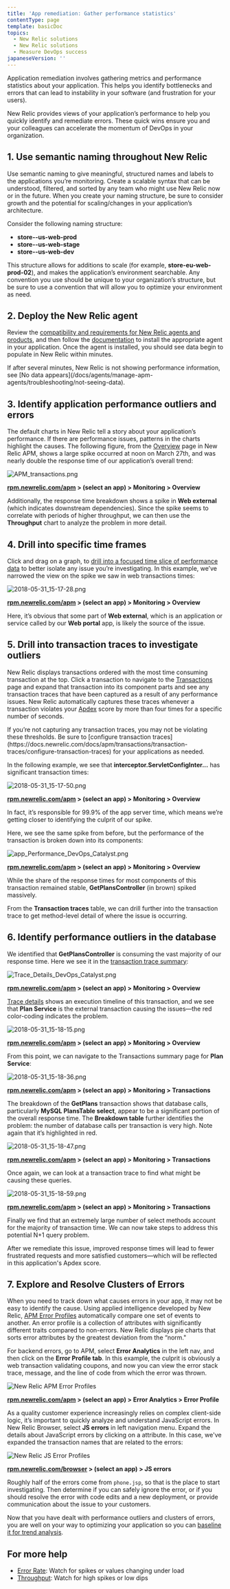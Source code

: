 ```yaml
---
title: 'App remediation: Gather performance statistics'
contentType: page
template: basicDoc
topics:
  - New Relic solutions
  - New Relic solutions
  - Measure DevOps success
japaneseVersion: ''
---
```


Application remediation involves gathering metrics and performance statistics about your application. This helps you identify bottlenecks and errors that can lead to instability in your software (and frustration for your users).

New Relic provides views of your application’s performance to help you quickly identify and remediate errors. These quick wins ensure you and your colleagues can accelerate the momentum of DevOps in your organization.

## 1. Use semantic naming throughout New Relic

Use semantic naming to give meaningful, structured names and labels to the applications you’re monitoring. Create a scalable syntax that can be understood, filtered, and sorted by any team who might use New Relic now or in the future. When you create your naming structure, be sure to consider growth and the potential for scaling/changes in your application’s architecture.

Consider the following naming structure:

* **store--us-web-prod**
* **store--us-web-stage**
* **store--us-web-dev**

This structure allows for additions to scale (for example, **store-eu-web-prod-02**), and makes the application’s environment searchable. Any convention you use should be unique to your organization’s structure, but be sure to use a convention that will allow you to optimize your environment as need.

## 2. Deploy the New Relic agent

Review the [compatibility and requirements for New Relic agents and products](https://docs.newrelic.com/docs/agents/manage-apm-agents/installation/compatibility-requirements-new-relic-agents), and then follow the [documentation](https://docs.newrelic.com/docs/agents/manage-apm-agents/installation/install-agent) to install the appropriate agent in your application. Once the agent is installed, you should see data begin to populate in New Relic within minutes.

<Callout variant="tip">
  If after several minutes, New Relic is not showing performance information, see [No data appears](/docs/agents/manage-apm-agents/troubleshooting/not-seeing-data).
</Callout>

## 3. Identify application performance outliers and errors

The default charts in New Relic tell a story about your application’s performance. If there are performance issues, patterns in the charts highlight the causes. The following figure, from the [Overview](https://docs.newrelic.com/docs/apm/applications-menu/monitoring/apm-overview-page) page in New Relic APM, shows a large spike occurred at noon on March 27th, and was nearly double the response time of our application’s overall trend:

![APM_transactions.png](./images/APM_transactions.png "APM_transactions.png")

**[rpm.newrelic.com/apm](https://rpm.newrelic.com/apm) > (select an app) > Monitoring > Overview**

Additionally, the response time breakdown shows a spike in **Web external** (which indicates downstream dependencies). Since the spike seems to correlate with periods of higher throughput, we can then use the **Throughput** chart to analyze the problem in more detail.

## 4. Drill into specific time frames

Click and drag on a graph, to [drill into a focused time slice of performance data](https://docs.newrelic.com/docs/using-new-relic/user-interface-functions/view-your-data/standard-page-functions#drilldown) to better isolate any issue you’re investigating. In this example, we’ve narrowed the view on the spike we saw in web transactions times:

![2018-05-31_15-17-28.png](./images/2018-05-31_15-17-28.png "2018-05-31_15-17-28.png")

**[rpm.newrelic.com/apm](https://rpm.newrelic.com/apm) > (select an app) > Monitoring > Overview**

Here, it’s obvious that some part of **Web external**, which is an application or service called by our **Web portal** app, is likely the source of the issue.

## 5. Drill into transaction traces to investigate outliers

New Relic displays transactions ordered with the most time consuming transaction at the top. Click a transaction to navigate to the [Transactions](https://docs.newrelic.com/docs/apm/applications-menu/monitoring/transactions-page-find-specific-performance-problems) page and expand that transaction into its component parts and see any transaction traces that have been captured as a result of any performance issues. New Relic automatically captures these traces whenever a transaction violates your [Apdex](https://docs.newrelic.com/docs/apm/new-relic-apm/apdex/apdex-measuring-user-satisfaction) score by more than four times for a specific number of seconds.

<Callout variant="tip">
  If you’re not capturing any transaction traces, you may not be violating these thresholds. Be sure to [configure transaction traces](https://docs.newrelic.com/docs/apm/transactions/transaction-traces/configure-transaction-traces) for your applications as needed.
</Callout>

In the following example, we see that **interceptor.ServletConfigInter...** has significant transaction times:

![2018-05-31_15-17-50.png](./images/2018-05-31_15-17-50.png "2018-05-31_15-17-50.png")

**[rpm.newrelic.com/apm](https://rpm.newrelic.com/apm) > (select an app) > Monitoring > Overview**

In fact, it’s responsible for 99.9% of the app server time, which means we’re getting closer to identifying the culprit of our spike.

Here, we see the same spike from before, but the performance of the transaction is broken down into its components:

![app_Performance_DevOps_Catalyst.png](./images/app_Performance_DevOps_Catalyst.png "app_Performance_DevOps_Catalyst.png")

**[rpm.newrelic.com/apm](https://rpm.newrelic.com/apm) > (select an app) > Monitoring > Overview**

While the share of the response times for most components of this transaction remained stable, **GetPlansController** (in brown) spiked massively.

From the **Transaction traces** table, we can drill further into the transaction trace to get method-level detail of where the issue is occurring.

## 6. Identify performance outliers in the database

We identified that **GetPlansController** is consuming the vast majority of our response time. Here we see it in the [transaction trace summary](https://docs.newrelic.com/docs/apm/transactions/transaction-traces/transaction-trace-summary):

![Trace_Details_DevOps_Catalyst.png](./images/Trace_Details_DevOps_Catalyst.png "Trace_Details_DevOps_Catalyst.png")

**[rpm.newrelic.com/apm](https://rpm.newrelic.com/apm) > (select an app) > Monitoring > Overview**

[Trace details](https://docs.newrelic.com/docs/apm/transactions/transaction-traces/transaction-trace-details) shows an execution timeline of this transaction, and we see that **Plan Service** is the external transaction causing the issues—the red color-coding indicates the problem.

![2018-05-31_15-18-15.png](./images/2018-05-31_15-18-15.png "2018-05-31_15-18-15.png")

**[rpm.newrelic.com/apm](https://rpm.newrelic.com/apm) > (select an app) > Monitoring > Overview**

From this point, we can navigate to the Transactions summary page for **Plan Service**:

![2018-05-31_15-18-36.png](./images/2018-05-31_15-18-36.png "2018-05-31_15-18-36.png")

**[rpm.newrelic.com/apm](https://rpm.newrelic.com/apm) > (select an app) > Monitoring > Transactions**

The breakdown of the **GetPlans** transaction shows that database calls, particularly **MySQL PlansTable select**, appear to be a significant portion of the overall response time. The **Breakdown table** further identifies the problem: the number of database calls per transaction is very high. Note again that it’s highlighted in red.

![2018-05-31_15-18-47.png](./images/2018-05-31_15-18-47.png "2018-05-31_15-18-47.png")

**[rpm.newrelic.com/apm](https://rpm.newrelic.com/apm) > (select an app) > Monitoring > Transactions**

Once again, we can look at a transaction trace to find what might be causing these queries.

![2018-05-31_15-18-59.png](./images/2018-05-31_15-18-59.png "2018-05-31_15-18-59.png")

**[rpm.newrelic.com/apm](https://rpm.newrelic.com/apm) > (select an app) > Monitoring > Transactions**

Finally we find that an extremely large number of select methods account for the majority of transaction time. We can now take steps to address this potential N+1 query problem.

After we remediate this issue, improved response times will lead to fewer frustrated requests and more satisfied customers—which will be reflected in this application's Apdex score.

## 7. Explore and Resolve Clusters of Errors

When you need to track down what causes errors in your app, it may not be easy to identify the cause. Using applied intelligence developed by New Relic, [APM Error Profiles](https://docs.newrelic.com/docs/apm/applications-menu/error-analytics/apm-error-profiles-troubleshoot-trends) automatically compare one set of events to another. An error profile is a collection of attributes with significantly different traits compared to non-errors. New Relic displays pie charts that sorts error attributes by the greatest deviation from the “norm."

For backend errors, go to APM, select **Error Analytics** in the left nav, and then click on the **Error Profile tab**. In this example, the culprit is obviously a web transaction validating coupons, and now you can view the error stack trace, message, and the line of code from which the error was thrown.

![New Relic APM Error Profiles](./images/apm-errors-profile.png "apm-errors-profile.png")

**[rpm.newrelic.com/apm](https://rpm.newrelic.com/apm) > (select an app) > Error Analytics > Error Profile**

As a quality customer experience increasingly relies on complex client-side logic, it’s important to quickly analyze and understand JavaScript errors. In New Relic Browser, select **JS errors** in left navigation menu. Expand the details about JavaScript errors by clicking on a attribute. In this case, we've expanded the transaction names that are related to the errors:

![New Relic JS Error Profiles](./images/NRErrorprofilesJS.png "js-errors-profile.png")

**[rpm.newrelic.com/browser](https://rpm.newrelic.com/apm) > (select an app) > JS errors**

Roughly half of the errors come from `phone.jsp`, so that is the place to start investigating. Then determine if you can safely ignore the error, or if you should resolve the error with code edits and a new deployment, or provide communication about the issue to your customers.

Now that you have dealt with performance outliers and clusters of errors, you are well on your way to optimizing your application so you can [baseline it for trend analysis](/docs/establish-objectives-baselines).

## For more help

* [Error Rate](https://docs.newrelic.com/docs/apm/applications-menu/error-analytics/introduction-error-analytics): Watch for spikes or values changing under load
* [Throughput](https://docs.newrelic.com/docs/using-new-relic/welcome-new-relic/getting-started/glossary#throughput): Watch for high spikes or low dips
